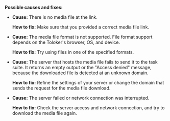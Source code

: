 
**Possible causes and fixes:**

- **Cause:** There is no media file at the link.

    **How to fix:** Make sure that you provided a correct media file link.

- **Cause:** The media file format is not supported. File format support depends on the Toloker's browser, OS, and device.

    **How to fix:** Try using files in one of the specified formats.

    <Cut title="Video formats">

    <TroubleshootingCut1/>

    </Cut>

    <Cut title="Audio formats">

    <TroubleshootingCut2/>

    </Cut>

- **Cause:** The server that hosts the media file fails to send it to the task suite. It returns an empty output or the "Access denied" message, because the downloaded file is detected at an unknown domain.

    **How to fix:** Refine the settings of your server or change the domain that sends the request for the media file download.

- **Cause:** The server failed or network connection was interrupted.

    **How to fix:** Check the server access and network connection, and try to download the media file again.
